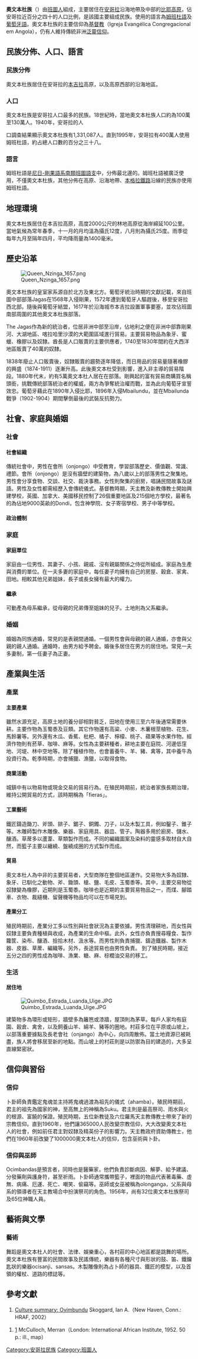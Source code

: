 {{More footnotes|time=2017-03-05T10:20:57+00:00}}
{{Ethnic group| image= [[File:_Angola_Ethnic_map_1970.svg|200px]]
|caption    = 奧文本杜族分佈圖{{legend|#64809d|奧文本杜族}}
|group = 奧文本杜族 Ovimbundu
|population = 約600萬人
| region1  = {{flagcountry|Angola}}
| pop1     = 600萬
|popplace     = 安哥拉([[非洲|非洲]])
|languages = [[姆班杜語|姆班杜語]]、 [[葡萄牙語|葡萄牙語]]
|religions  = [[泛靈信仰|泛靈信仰]] 、 [[基督教|基督教]]
}}

'''奧文本杜族'''（{{lang-en|'''Ovimbundu'''}}）由[[班圖人|班圖人]]組成，主要居住在[[安哥拉|安哥拉]]沿海地帶及中部的[[比耶高原|比耶高原]]，佔安哥拉近百分之四十的人口比例，是該國主要組成民族。使用的語言為[[姆班杜語|姆班杜語]]及[[葡萄牙語|葡萄牙語]]。奧文本杜族的主要信仰為[[基督教|基督教]]（Igreja Evangélica Congregacional em Angola），仍有人維持傳統非洲[[泛靈信仰|泛靈信仰]]。

== 民族分佈、人口、語言 ==
=== 民族分佈 ===
奧文本杜族居住在安哥拉的[[本吉拉|本吉拉]]高原，以及高原西部的沿海地區。

=== 人口 ===
奧文本杜族是安哥拉人口最多的民族。18世紀時，當地奧文本杜族人口約為100萬至130萬人。1940年，安哥拉的人

口調查結果顯示奧文本杜族有1,331,087人。直到1995年，安哥拉有400萬人使用姆班杜語，約占總人口數的百分之三十八。

=== 語言 ===
姆班杜語是[[尼日-剛果語系|尼日-剛果語系]][[南類班圖語支|南類班圖語支]]中，分佈最北邊的。姆班杜語被廣泛使用，不僅奧文本杜族，其他分佈在高原、沿海地帶、[[本格拉鐵路|本格拉鐵路]]沿線的民族亦使用姆班杜語。

== 地理環境 ==
奧文本杜族居住在本吉拉高原，高度2000公尺的林地高原從海岸綿延100公里。當地氣候為常年春季，十一月的月均溫為攝氏12度，八月則為攝氏25度。雨季從每年九月至隔年四月，平均降雨量為1400毫米。

== 歷史沿革 ==

[[File:Queen_Nzinga_1657.png|thumb]]

奧文本杜族的皇室家系源自於北方及東北方。葡萄牙統治時期的文獻記載，來自班圖中部部落Jagas在1568年入侵剛果，1572年遭到葡萄牙人驅趕後，移至安哥拉西北部。隨後與葡萄牙結盟，1617年於沿海城市本吉拉設置軍事要塞，並攻佔班圖南部周圍的其他奧文本杜族部落。

The Jagas作為新的統治者，位居非洲中部至沿岸，佔地利之便在非洲中部靠剛果河、大湖地區、喀拉哈里沙漠的大範圍區域進行貿易。主要貿易物品為象牙、蜜蠟、橡膠以及奴隸。酋長是人口販賣的主要供應者，1740至1830年間約在大西洋地區販賣了40萬的奴隸。

1838年廢止人口販賣後，奴隸販賣的趨勢逐年降低，而日用品的貿易量隨著橡膠的興盛（1874-1911）逐漸升高。此後奧文本杜受到影響，進入非主導的貿易階段。1880年代末，約有5萬奧文本杜人居在在部落。剛興起的富有貿易商購買名稱頭銜，挑戰傳統部落統治者的權威，兩方為爭奪統治權而戰，並為此向葡萄牙宣誓效忠。葡萄牙藉此在1890年入侵比耶，1896年入侵Mbailundu，並在Mbailunda戰爭（1902-1904）期間擊倒最後的武裝反抗勢力。

== 社會、家庭與婚姻 ==
===社會===
====社會組織====
傳統社會中，男性在會所（onjongo）中受教育，學習部落歷史、價值觀、常識、禮節。會所（onjongo）是沒有牆壁的建築物，為八歲以上的部落男性之聚集地。男性會分享食物、交談、社交、裁決事務。女性則聚集的廚房，唱誦民間故事及謎語。男性及女性都需經歷入會傳統儀式。基督教時期，天主教及新教傳教士開始興建學校，英國、加拿大、美國移民控制了26個重要地區及215個地方學校，最著名的為佔地9000英畝的Dondi，包含神學院、女子寄宿學校、男子中等學校。

====政治體制====

===家庭===
====家庭單位====
家庭由一位男性、其妻子、小孩、親戚、沒有親屬關係之侍從所組成。家庭為生產與消費的單位。在一夫多妻的家庭中，每任妻子均擁有自己的房屋、穀倉、家禽、田地。相較其他兄弟姐妹，長子或長女擁有最大的權力。

====繼承====
可動產為母系繼承，從母親的兄弟傳至姐妹的兒子。土地則為父系繼承。

===婚姻===
婚姻為同族通婚，常見的是表親間通婚。一個男性會與母親的親人通婚，亦會與父親的親人通婚。通婚時，由男方給予聘金。婚後多居住在男方的居住地。常見一夫多妻制，第一任妻子為正妻。

== 產業與生活 ==
===產業===

====主要產業====
雖然水源充足，高原土地的養分卻相對貧乏，田地在使用三至六年後通常需要休耕。主要作物為玉蜀黍及豆類。其它作物還有高粱、小麥、木薯根莖植物、花生、馬鈴薯等。另外還有木瓜、香蕉、枇杷、橘子、檸檬、桃子、蘋果等水果作物。經濟作物則有菸草、咖啡、麻等。女性為主要耕種者，耕地主要在庭院、河邊低窪地、河堤、林中空地等。除了種植作物，也會蓄養牛、羊、豬、禽等，其中養牛為投資行為。乾季時期，亦會捕獵、漁獵，以取得食物。

====商業活動====
城鎮中有以物易物或現金交易的貿易行為。在殖民時期前，統治者家族長期治理，維持公開貿易的方式，該時期稱為「fieras」。

====工業藝術====
鐵匠鑄造鋤刀、斧頭、錛子、鋸子、銅鐲、刀子，以及木製工具，例如鑿子、錐子等。木雕師製作木雕像、樂器、家庭用具、器皿、管子。陶器多用於廚房、儲水、釀酒。草蓆多以蘆葦、草類製作而成。不同的編織圖案及染料的靈感多取材自大自然，而籃子主要以纏繞、盤繞成圈的方式製作而成。

====貿易====
奧文本杜人為中非的主要貿易者，大型商隊在整個地區運作。交易物大多為奴隸、象牙、已馴化之動物、斧、鋤頭、槍、鹽、毛皮、玉蜀黍等。其中，主要交易物從奴隸變為橡膠，近期則是玉蜀黍。咖啡也是近期的主要貿易物品之一，而煤、腳踏車、衣物、裁縫機、留聲機等物品均可以在市場見到。

====產業分工====
殖民時期前，產業分工多以性別與社會狀況為主要依據。男性清理耕地，而女性與奴隸主要負責種植與收成，為產業的生命中樞。此外，女性亦負責搜尋糧食、製作籮筐、染布、釀酒、撿拾木材、汲水等。而男性則負責捕獵、鑄造鐵器、製作木器、皮器、草蓆、編織等。另外，長途貿易也由男性負責。
到了殖民時期，接近五分之四的男性成為咖啡、漁業、糖、麻、棕櫚油交易的移工。
===生活===
====居住地====

[[File:Quimbo_Estrada_Luanda_Uige.JPG|thumb]]

建築物多為環形或矩形，牆壁多為籬笆或漆牆，屋頂則為茅草。每戶人家均有庭園、穀倉、禽舍，以及飼養山羊、綿羊、豬等的圈地。村莊多位在平原或山坡上，以部落重要據點及長老會社（onjango）為中心，向四周散佈。當土地資源已被耗盡，族人將會移居至新的地點。而山坡上的村莊則是以防禦為目的建造的，大多呈直線緊密狀。

== 信仰與習俗 ==
===信仰===
卜卦師負責鑑定鬼魂並主持將鬼魂過渡為祖先的儀式（ahamba）。殖民時期前，君主的祖先為國家的神，至高無上的神稱為Suku。君主則是最高祭司、雨水與火的根源、富饒的保證。殖民時期，五位新教徒及六位羅馬天主教傳教士帶來了新的宗教信仰。直到1960年，他們讓365000人民改變宗教信仰，大大改變奧文本杜人的社會，例如前任君主對奴隸及精英份子的影響力。天主教政府資助傳教士，他們在1960年前改變了1000000奧文本杜人的信仰，包含巫術與卜卦。

===信仰與巫師===
Ocimbandas是預言者，同時也是醫藥家，他們負責診斷病因、解夢、給予建議、分發藥劑與護身符，甚至祈雨。卜卦師通常攜帶籃子，裡面的物品代表著毒藥、虛無、病痛、厄運、死亡、嘲笑、偷竊等。巫師或女巫被稱為olonganga，父系與母系的領導者在天主教場合中扮演祭司的角色。1956年，尚有32位奧文本杜族祭司及65位神職人員。

== 藝術與文學 ==
===藝術===

舞蹈是奧文本杜人的社會、法律、娛樂重心，各村莊的中心地區都是跳舞的場所。奧文本杜族有豐富的民間故事及民謠傳統，樂器有各種尺寸與形狀的鼓、笛、鐵鑰匙狀的樂器ocisanji、sansas。木製雕像則為占卜師的器具、鐵匠的模型，以及首領的權杖、道路的標誌等。

== 參考文獻 ==
# [http://ehrafworldcultures.yale.edu/ehrafe/citation.do?method=citation&forward=browseCulturesFullContext&col=collection(%27/eHRAF/ethnography/Africa/FP13%27)&docId=fp13-000&tocOffsetId=tocPubInfoP Culture summary: Ovimbundu] {{Wayback|url=http://ehrafworldcultures.yale.edu/ehrafe/citation.do?method=citation&forward=browseCulturesFullContext&col=collection%28%27%2FeHRAF%2Fethnography%2FAfrica%2FFP13%27%29&docId=fp13-000&tocOffsetId=tocPubInfoP |date=20191206114735 }} Skoggard, Ian A.（New Haven, Conn.: HRAF, 2002）
<references group="Culture summary: Ovimbundu" />
# [http://ehrafworldcultures.yale.edu/ehrafe/citation.do?method=citation&forward=browseCulturesFullContext&col=collection(%27/eHRAF/ethnography/Africa/FP13%27)&docId=fp13-002&tocOffsetId=tocPubInfoP] {{Wayback|url=http://ehrafworldcultures.yale.edu/ehrafe/citation.do?method=citation&forward=browseCulturesFullContext&col=collection%28%27%2FeHRAF%2Fethnography%2FAfrica%2FFP13%27%29&docId=fp13-002&tocOffsetId=tocPubInfoP |date=20191205231237 }} McCulloch, Merran（London: International African Institute, 1952. 50 p.: ill., map）
<references group="The Ovimbundu of Angola" />

[[Category:安哥拉民族|Category:安哥拉民族]]
[[Category:班圖人|Category:班圖人]]